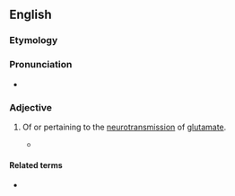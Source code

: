 ==English==

===Etymology===
{{suffix|en|glutamate|ergic}}

===Pronunciation===
* {{a|GenAm}} {{IPA|en|/ɡlutəməˈtɝd͡ʒɪk/}}

===Adjective===
{{en-adj}}

# {{lb|en|biochemistry|neurology}} Of or pertaining to the [[neurotransmission]] of [[glutamate]].
#* {{quote-book|en|year=2019|editor=Madhukar H. Trivedi|title=Depression|publisher=Oxford University Press|isbn=9780190929572|page=228|pageurl=https://books.google.com/books?id=XMS4DwAAQBAJ&pg=PA228&dq=%22scopolamine%22&hl=&cd=142&source=gbs_api#v=onepage&q=%22scopolamine%22&f=false|text=Unlike ketamine, esketamine, and nitrous oxide, scopolamine directly affects the cholinergic pathway but does not directly modulate the '''glutamatergic''' pathway.}}

====Related terms====
* {{l|en|cholinergic}}
